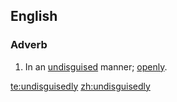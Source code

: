 ==English==
===Adverb===
{{en-adv}}
# In an [[undisguised]] manner; [[openly]].

[[te:undisguisedly]]
[[zh:undisguisedly]]